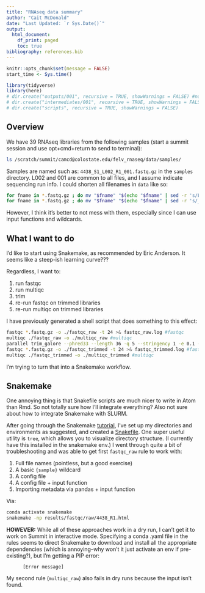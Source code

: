 ```yaml
---
title: "RNAseq data summary"
author: "Cait McDonald"
date: "Last Updated: `r Sys.Date()`"
output:
  html_document:
    df_print: paged
    toc: true
bibliography: references.bib
---
```


```r
knitr::opts_chunk$set(message = FALSE)
start_time <- Sys.time()
```


```r
library(tidyverse)
library(here)
# dir.create("outputs/001", recursive = TRUE, showWarnings = FALSE) #no longer using this structure since I'm trying to use snakemake
# dir.create("intermediates/001", recursive = TRUE, showWarnings = FALSE)
# dir.create("scripts", recursive = TRUE, showWarnings = FALSE)
```

## Overview
We have 39 RNAseq libraries from the following samples (start a summit session and use opt+cmd+return to send to terminal):
```bash
ls /scratch/summit/camcd@colostate.edu/felv_rnaseq/data/samples/
```

Samples are named such as: `4438_S1_L002_R1_001.fastq.gz` in the `samples` directory. L002 and 001 are common to all files, and I assume indicate sequencing run info. I could shorten all filenames in `data` like so:

```bash
for fname in *.fastq.gz ; do mv "$fname" "$(echo "$fname" | sed -r 's/L002_//')" ; done
for fname in *.fastq.gz ; do mv "$fname" "$(echo "$fname" | sed -r 's/_001//')" ; done
```

However, I think it's better to not mess with them, especially since I can use input functions and wildcards.

## What I want to do
I'd like to start using Snakemake, as recommended by Eric Anderson. It seems like a steep-ish learning curve???

Regardless, I want to:

1. run fastqc
1. run multiqc
1. trim
1. re-run fastqc on trimmed libraries
1. re-run multiqc on trimmed libraries

I have previously generated a shell script that does something to this effect:

```bash
fastqc *.fastq.gz -o ./fastqc_raw -t 24 >& fastqc_raw.log #fastqc
multiqc ./fastqc_raw -o ./multiqc_raw #multiqc
parallel trim_galore --phred33 --length 36 -q 5 --stringency 1 -e 0.1 -o ./trim_galore_out/ {=s/_R1/_R2/=} ::: *_R1.fastq.gz
fastqc *.fastq.gz -o ./fastqc_trimmed -t 24 >& fastqc_trimmed.log #fastqc
multiqc ./fastqc_trimmed -o ./multiqc_trimmed #multiqc
```

I'm trying to turn that into a Snakemake workflow.

## Snakemake
One annoying thing is that Snakefile scripts are much nicer to write in Atom than Rmd. So not totally sure how I'll integrate everything? Also not sure about how to integrate Snakemake with SLURM.

After going through the Snakemake [tutorial](https://snakemake.readthedocs.io/en/stable/tutorial/tutorial.html), I've set up my directories and environments as suggested, and created a [Snakefile](Snakefile). One super useful utility is `tree`, which allows you to visualize directory structure. (I currently have this installed in the snakemake env.)
I went through quite a bit of troubleshooting and was able to get first `fastqc_raw` rule to work with:

1. Full file names (pointless, but a good exercise)
1. A basic `{sample}` wildcard
1. A config file
1. A config file + input function
1. Importing metadata via pandas + input function

Via:
```bash
conda activate snakemake
snakemake -np results/fastqc/raw/4438_R1.html
```

__HOWEVER:__ While all of these approaches work in a dry run, I can't get it to work on Summit in interactive mode. Specifying a conda .yaml file in the rules seems to direct Snakemake to download and install all the appropriate dependencies (which is annoying--why won't it just activate an env if pre-existing?), but I'm getting a PIP error:

          [Error message]

My second rule (`multiqc_raw`) also fails in dry runs because the input isn't found.
